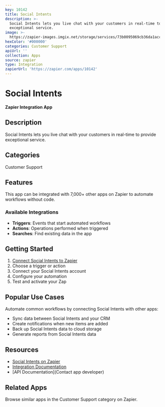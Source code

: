 ```yaml
---
key: 10142
title: Social Intents
description: >-
  Social Intents lets you live chat with your customers in real-time to provide
  exceptional service.
image: >-
  https://zapier-images.imgix.net/storage/services/73b0095069cb36da1acc532a6f34660d.png?auto=format%2Ccompress&ixlib=python-3.0.0&q=50
hexColor: '#000000'
categories: Customer Support
apiUrl: ''
collection: Apps
source: zapier
type: Integration
zapierUrl: 'https://zapier.com/apps/10142'
---
```

# Social Intents

**Zapier Integration App**

## Description

Social Intents lets you live chat with your customers in real-time to provide exceptional service.

## Categories

Customer Support

## Features

This app can be integrated with 7,000+ other apps on Zapier to automate workflows without code.

### Available Integrations

- **Triggers**: Events that start automated workflows
- **Actions**: Operations performed when triggered
- **Searches**: Find existing data in the app

## Getting Started

1. [Connect Social Intents to Zapier](https://zapier.com/apps/10142)
2. Choose a trigger or action
3. Connect your Social Intents account
4. Configure your automation
5. Test and activate your Zap

## Popular Use Cases

Automate common workflows by connecting Social Intents with other apps:

- Sync data between Social Intents and your CRM
- Create notifications when new items are added
- Back up Social Intents data to cloud storage
- Generate reports from Social Intents data

## Resources

- [Social Intents on Zapier](https://zapier.com/apps/10142)
- [Integration Documentation](https://zapier.com/apps/10142/integrations)
- [API Documentation](Contact app developer)

## Related Apps

Browse similar apps in the Customer Support category on Zapier.
